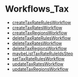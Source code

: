 
# Workflows\_Tax

- [createTaxRateRulesWorkflow](../Workflows_Tax/functions/core_flows.Tax.Workflows_Tax.createTaxRateRulesWorkflow/page.mdx)
- [createTaxRatesWorkflow](../Workflows_Tax/functions/core_flows.Tax.Workflows_Tax.createTaxRatesWorkflow/page.mdx)
- [createTaxRegionsWorkflow](../Workflows_Tax/functions/core_flows.Tax.Workflows_Tax.createTaxRegionsWorkflow/page.mdx)
- [deleteTaxRateRulesWorkflow](../Workflows_Tax/functions/core_flows.Tax.Workflows_Tax.deleteTaxRateRulesWorkflow/page.mdx)
- [deleteTaxRatesWorkflow](../Workflows_Tax/functions/core_flows.Tax.Workflows_Tax.deleteTaxRatesWorkflow/page.mdx)
- [deleteTaxRegionsWorkflow](../Workflows_Tax/functions/core_flows.Tax.Workflows_Tax.deleteTaxRegionsWorkflow/page.mdx)
- [maybeListTaxRateRuleIdsStep](../Workflows_Tax/functions/core_flows.Tax.Workflows_Tax.maybeListTaxRateRuleIdsStep/page.mdx)
- [setTaxRateRulesWorkflow](../Workflows_Tax/functions/core_flows.Tax.Workflows_Tax.setTaxRateRulesWorkflow/page.mdx)
- [updateTaxRatesWorkflow](../Workflows_Tax/functions/core_flows.Tax.Workflows_Tax.updateTaxRatesWorkflow/page.mdx)
- [updateTaxRegionsWorkflow](../Workflows_Tax/functions/core_flows.Tax.Workflows_Tax.updateTaxRegionsWorkflow/page.mdx)
